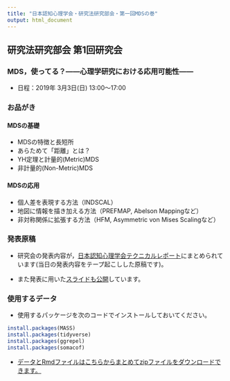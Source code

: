 ```yaml
---
title: "日本認知心理学会・研究法研究部会・第一回MDSの巻"
output: html_document
---
```


## 研究法研究部会 第1回研究会
### MDS，使ってる？――心理学研究における応用可能性――

+ 日程：2019年  3月3日(日)  13:00〜17:00


### お品がき

####  MDSの基礎

+ MDSの特徴と長短所
+ あらためて「距離」とは？
+ YH定理と計量的(Metric)MDS
+ 非計量的(Non-Metric)MDS

#### MDSの応用

+ 個人差を表現する方法（INDSCAL） 
+ 地図に情報を描き加える方法（PREFMAP, Abelson Mappingなど） 
+ 非対称関係に拡張する方法（HFM, Asymmetric von Mises Scalingなど） 

### 発表原稿

+ 研究会の発表内容が，[日本認知心理学会テクニカルレポート](http://cogpsy.jp/wp/wp-content/uploads/COGPSY-TR-002.pdf)にまとめられています(当日の発表内容をテープ起こしした原稿です)。

+ また発表に用いた[スライドも公開](https://www.slideshare.net/KojiKosugi/mds20190303-134264558)しています。

### 使用するデータ

+ 使用するパッケージを次のコードでインストールしておいてください。

```r
install.packages(MASS)
install.packages(tidyverse)
install.packages(ggrepel)
install.packages(somacof)
```
+ [データとRmdファイルはこちらからまとめてzipファイルをダウンロードできます。](sampleData.zip)

